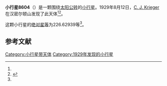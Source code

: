 {{Infobox planet
| bgcolour = #FFFFC0
| name = 8604 Vanier
| symbol = 
| image = 
| caption = 
| discovery = yes
| discovery_ref = 
| discoverer = [[C._J._Krieger|C. J. Krieger]]
| discovery_site = [[汉密尔顿山|汉密尔顿山]] 
| discovered = 1929年8月12日
| designations = yes
| mp_name = 
| named_after = 
| alt_names = 1929 PK/ 1977 AZ / 1979 SO4 / 1989 TH9 / 1995 KW2
| mp_category = [[主带小行星|主带小行星]]
| orbit_ref = <ref name="a">[http://ssd.jpl.nasa.gov/sbdb.cgi?sstr=8604 8604 Vanier] {{Wayback|url=http://ssd.jpl.nasa.gov/sbdb.cgi?sstr=8604 |date=20140922133531 }}，小行星數據庫瀏覽器（JPL Small-Body Database Browser）－[[美国国家航空航天局|美国国家航空航天局]]喷气推进实验室</ref>
| epoch = 2456400.5 (2013年4月18日更新)
| aphelion = {{convert|2.7139291|AU|km|3|abbr=on|lk=out}}
| perihelion = {{convert|1.7393649|AU|km|3|abbr=on}}
| semimajor = {{convert|2.2266470|AU|km|3|abbr=on}}
| eccentricity = 0.2188412
| period = 1213.599802 [[日|日]]<br />3.32[[儒略年|儒略年]]
| avg_speed = 
| inclination = 4.40636
| asc_node = 152.64749
| mean_anomaly = 
| arg_peri = 226.62939
| satellites = 
| physical_characteristics = yes
| dimensions = 
| mass = 
| density = 
| surface_grav = 
| escape_velocity = 
| sidereal_day = 
| axial_tilt = 
| pole_ecliptic_lat = 
| pole_ecliptic_lon = 
| albedo = 
| temperatures= 
| temp_name1 = 
| mean_temp_1 = 
| max_temp_1 = 
| temp_name2 = 
| max_temp_2 = 
| spectral_type = 
| abs_magnitude = 226.62939
}}

'''小行星8604'''（{{lang-en|8604 Vanier}}）是一颗围绕[[太阳|太阳]][[公转|公转]]的[[小行星|小行星]]。1929年8月12日，[[C._J._Krieger|C. J. Krieger]]在汉密尔顿山发现了此天体<ref name="a" /><ref>{{cite news|title=小行星列表|url=http://cfa-www.harvard.edu/iau/lists/NumberedMPs.txt|accessdate=2013-07-08|newspaper=哈佛大学|archive-date=2008-05-17|archive-url=https://web.archive.org/web/20080517010638/http://cfa-www.harvard.edu/iau/lists/NumberedMPs.txt|dead-url=no}}</ref>。

这颗小行星的[[绝对星等|绝对星等]]为226.62939等<ref name="a" />。

==参考文献==
{{reflist}}
{{Minor Planet Number|[[小行星8603|小行星8603]]|[[小行星8605|小行星8605]]}}

{{小天体}}

[[Category:小行星带天体|Category:小行星带天体]]
[[Category:1929年发现的小行星|Category:1929年发现的小行星]]

{{asteroid-stub}}